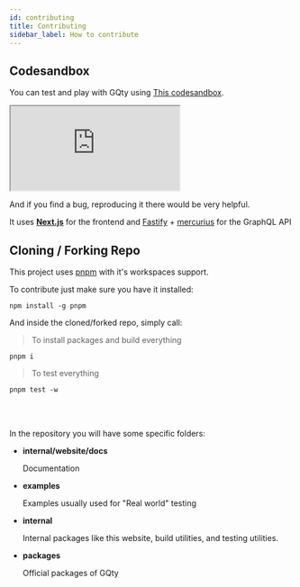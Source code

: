 ```yaml
---
id: contributing
title: Contributing
sidebar_label: How to contribute
---
```


## Codesandbox

You can test and play with GQty using [This codesandbox](https://codesandbox.io/s/gqty-sandbox-nbt0q).

<iframe
  src="https://codesandbox.io/embed/sharp-forest-nbt0q?fontsize=14&hidenavigation=1&theme=dark"
  style={{
    width: '100%',
    height: '500px',
    border: '0',
    borderRadius: '4px',
    overflow: 'hidden',
  }}
  title="gqty-sandbox"
  allow="accelerometer; ambient-light-sensor; camera; encrypted-media; geolocation; gyroscope; hid; microphone; midi; payment; usb; vr; xr-spatial-tracking"
  sandbox="allow-forms allow-modals allow-popups allow-presentation allow-same-origin allow-scripts"
></iframe>

And if you find a bug, reproducing it there would be very helpful.

It uses [**Next.js**](https://nextjs.org/) for the frontend
and [Fastify](https://www.fastify.io/) + [mercurius](https://mercurius.dev/) for the GraphQL API

## Cloning / Forking Repo

This project uses [pnpm](https://pnpm.js.org/) with it's workspaces support.

To contribute just make sure you have it installed:

```shell
npm install -g pnpm
```

And inside the cloned/forked repo, simply call:

> To install packages and build everything

```shell
pnpm i
```

> To test everything

```shell
pnpm test -w
```

<br />
<br />

In the repository you will have some specific folders:

- **internal/website/docs**

  Documentation

- **examples**

  Examples usually used for "Real world" testing

- **internal**

  Internal packages like this website, build utilities, and testing utilities.

- **packages**

  Official packages of GQty
